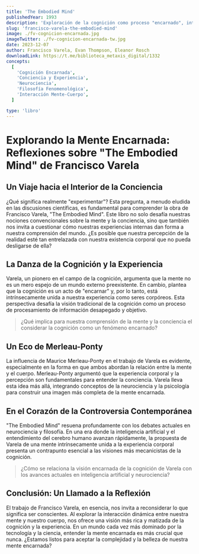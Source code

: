 ```yaml
---
title: 'The Embodied Mind'
publishedYear: 1993
description: 'Exploración de la cognición como proceso "encarnado", integrando neurociencia y filosofía fenomenológica. Varela propone una mente interconectada con el cuerpo y la experiencia, desafiando visiones mecanicistas tradicionales.'
slug: 'francisco-varela-the-embodied-mind'
image: ./fv-cognicion-encarnada.jpg
imageTwitter: ./fv-cognicion-encarnada-tw.jpg
date: 2023-12-07
author: Francisco Varela, Evan Thompson, Eleanor Rosch
downloadLink: https://t.me/biblioteca_metaxis_digital/1332
concepts:
  [
    'Cognición Encarnada',
    'Conciencia y Experiencia',
    'Neurociencia',
    'Filosofía Fenomenológica',
    'Interacción Mente-Cuerpo',
  ]

type: 'libro'
---
```


# Explorando la Mente Encarnada: Reflexiones sobre "The Embodied Mind" de Francisco Varela

## Un Viaje hacia el Interior de la Conciencia

¿Qué significa realmente "experimentar"? Esta pregunta, a menudo eludida en las discusiones científicas, es fundamental para comprender la obra de Francisco Varela, "The Embodied Mind". Este libro no solo desafía nuestras nociones convencionales sobre la mente y la conciencia, sino que también nos invita a cuestionar cómo nuestras experiencias internas dan forma a nuestra comprensión del mundo. ¿Es posible que nuestra percepción de la realidad esté tan entrelazada con nuestra existencia corporal que no pueda desligarse de ella?

## La Danza de la Cognición y la Experiencia

Varela, un pionero en el campo de la cognición, argumenta que la mente no es un mero espejo de un mundo externo preexistente. En cambio, plantea que la cognición es un acto de "encarnar" y, por lo tanto, está intrínsecamente unida a nuestra experiencia como seres corpóreos. Esta perspectiva desafía la visión tradicional de la cognición como un proceso de procesamiento de información desapegado y objetivo.

> ¿Qué implica para nuestra comprensión de la mente y la conciencia el considerar la cognición como un fenómeno encarnado?

## Un Eco de Merleau-Ponty

La influencia de Maurice Merleau-Ponty en el trabajo de Varela es evidente, especialmente en la forma en que ambos abordan la relación entre la mente y el cuerpo. Merleau-Ponty argumentó que la experiencia corporal y la percepción son fundamentales para entender la conciencia. Varela lleva esta idea más allá, integrando conceptos de la neurociencia y la psicología para construir una imagen más completa de la mente encarnada.

## En el Corazón de la Controversia Contemporánea

"The Embodied Mind" resuena profundamente con los debates actuales en neurociencia y filosofía. En una era donde la inteligencia artificial y el entendimiento del cerebro humano avanzan rápidamente, la propuesta de Varela de una mente intrínsecamente unida a la experiencia corporal presenta un contrapunto esencial a las visiones más mecanicistas de la cognición.

> ¿Cómo se relaciona la visión encarnada de la cognición de Varela con los avances actuales en inteligencia artificial y neurociencia?

## Conclusión: Un Llamado a la Reflexión

El trabajo de Francisco Varela, en esencia, nos invita a reconsiderar lo que significa ser conscientes. Al explorar la interacción dinámica entre nuestra mente y nuestro cuerpo, nos ofrece una visión más rica y matizada de la cognición y la experiencia. En un mundo cada vez más dominado por la tecnología y la ciencia, entender la mente encarnada es más crucial que nunca. ¿Estamos listos para aceptar la complejidad y la belleza de nuestra mente encarnada?

